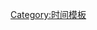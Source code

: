 {{Hatnote|1=[[File:Nuvola apps important yellow.svg|17px]]&nbsp;此章節的時間以[[UTC+08:00|東八區]]時間（{{lang|en|UTC+8}}）為準。}}<noinclude>
{{doc}}
[[Category:时间模板]]
</noinclude>
